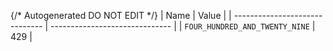 {/* Autogenerated DO NOT EDIT  */}
| Name                           | Value                          |
| ------------------------------ | ------------------------------ |
| `FOUR_HUNDRED_AND_TWENTY_NINE` | 429                            |